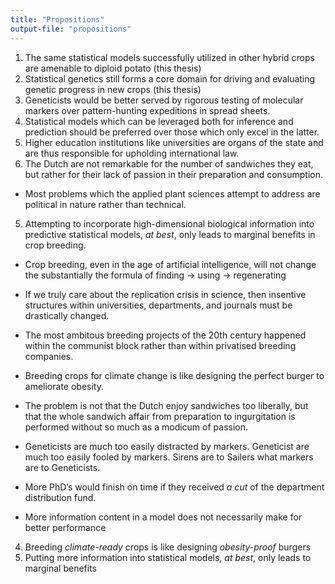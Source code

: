 ```yaml
---
title: "Propositions"
output-file: "propositions"
---
```



1. The same statistical models successfully utilized in other hybrid crops are amenable to diploid potato
\newline (this thesis)
2. Statistical genetics still forms a core domain for driving and evaluating genetic progress in new crops
\newline (this thesis)
3. Geneticists would be better served by rigorous testing of molecular markers over pattern-hunting expeditions in spread sheets.
4. Statistical models which can be leveraged both for inference and prediction should be preferred over those which only excel in the latter.
5. Higher education institutions like universities are organs of the state and are thus responsible for upholding international law.
6. The Dutch are not remarkable for the number of sandwiches they eat, but rather for their lack of passion in their preparation and consumption.

:::{.content-hidden}
* Most problems which the applied plant sciences attempt to address are political in nature rather than technical.
5. Attempting to incorporate high-dimensional biological information into predictive statistical models, _at best_, only leads to marginal benefits in crop breeding.
* Crop breeding, even in the age of artificial intelligence, will not change the substantially the formula of finding -> using -> regenerating

* If we truly care about the replication crisis in science, then insentive structures within universities, departments, and journals must be drastically changed. 

* The most ambitous breeding projects of the 20th century happened within the communist block rather than within privatised breeding companies.

* Breeding crops for climate change is like designing the perfect burger to ameliorate obesity.

* The problem is not that the Dutch enjoy sandwiches too liberally, but that the whole sandwich affair from preparation to ingurgitation is performed without so much as a modicum of passion.

* Geneticists are much too easily distracted by markers. Geneticist are much too easily fooled by markers. Sirens are to Sailers what markers are to Geneticists.

* More PhD's would finish on time if they received _a cut_ of the department distribution fund.

* More information content in a model does not necessarily make for better performance
4. Breeding _climate-ready_ crops is like designing _obesity-proof_ burgers
5. Putting more information into statistical models, _at best_, only leads to marginal benefits
:::


